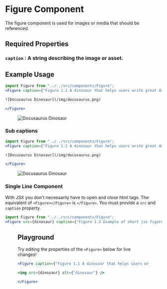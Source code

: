 # Figure Component



The figure component is used for images or media that should be referenced.

## Required Properties

### `caption` : A string describing the image or asset.

## Example Usage

```jsx
import Figure from "../../src/components/Figure";
<Figure caption={"Figure 1.1 A dinosaur that helps users write great documentation websites."}>

![Docusaurus Dinosaur](/img/docusaurus.png)

</Figure>
```

<Figure caption={"Figure 1.1 A dinosaur that helps users write great documentation websites."}>

![Docusaurus Dinosaur](/img/docusaurus.png)

</Figure>

### Sub captions

```jsx
import Figure from "../../src/components/Figure";
<Figure caption={"Figure 1.1 A dinosaur that helps users write great documentation websites."} subcaption={"More detail about the dinosaur. Blood oranges can be mixed with quartered ginger, also try garnishing the platter with sweet chili sauce."}>

![Docusaurus Dinosaur](/img/docusaurus.png)

</Figure>
```

<Figure caption={"Figure 1.2 A dinosaur that helps users write great documentation websites."} subcaption={"More detail about the dinosaur. Shrimps can be flavored with ripe raspberries, also try covering the pie with iced tea."}>

![Docusaurus Dinosaur](/img/docusaurus.png)

</Figure>

### Single Line Component

With JSX you don't necessarily have to open and close html tags. The equivalent of `<Figure></Figure>` is `</Figure>`.
You must provide a `src` and `caption` property.

```jsx
import Figure from "../../src/components/Figure";
<Figure src={dinosaur} caption={"Figure 1.3 Example of short jsx figure component"} />
```


<Figure src={dinosaur} caption={"Figure 1.3 Example of short jsx figure component"}/>



## Playground

Try editing the properties of the `<Figure>` below for live changes!

```jsx live
<Figure caption={"Figure 1.1 A dinosaur that helps users write great documentation websites."} subcaption={"More detail about the dinosaur. Avocado can be blended with fresh bagel, also try decorating the mousse with iced tea."}>

<img src={dinosaur} alt={"dinosaur"} />

</Figure>
```
